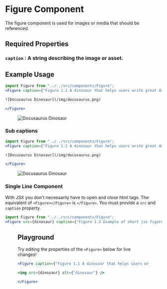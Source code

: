 # Figure Component



The figure component is used for images or media that should be referenced.

## Required Properties

### `caption` : A string describing the image or asset.

## Example Usage

```jsx
import Figure from "../../src/components/Figure";
<Figure caption={"Figure 1.1 A dinosaur that helps users write great documentation websites."}>

![Docusaurus Dinosaur](/img/docusaurus.png)

</Figure>
```

<Figure caption={"Figure 1.1 A dinosaur that helps users write great documentation websites."}>

![Docusaurus Dinosaur](/img/docusaurus.png)

</Figure>

### Sub captions

```jsx
import Figure from "../../src/components/Figure";
<Figure caption={"Figure 1.1 A dinosaur that helps users write great documentation websites."} subcaption={"More detail about the dinosaur. Blood oranges can be mixed with quartered ginger, also try garnishing the platter with sweet chili sauce."}>

![Docusaurus Dinosaur](/img/docusaurus.png)

</Figure>
```

<Figure caption={"Figure 1.2 A dinosaur that helps users write great documentation websites."} subcaption={"More detail about the dinosaur. Shrimps can be flavored with ripe raspberries, also try covering the pie with iced tea."}>

![Docusaurus Dinosaur](/img/docusaurus.png)

</Figure>

### Single Line Component

With JSX you don't necessarily have to open and close html tags. The equivalent of `<Figure></Figure>` is `</Figure>`.
You must provide a `src` and `caption` property.

```jsx
import Figure from "../../src/components/Figure";
<Figure src={dinosaur} caption={"Figure 1.3 Example of short jsx figure component"} />
```


<Figure src={dinosaur} caption={"Figure 1.3 Example of short jsx figure component"}/>



## Playground

Try editing the properties of the `<Figure>` below for live changes!

```jsx live
<Figure caption={"Figure 1.1 A dinosaur that helps users write great documentation websites."} subcaption={"More detail about the dinosaur. Avocado can be blended with fresh bagel, also try decorating the mousse with iced tea."}>

<img src={dinosaur} alt={"dinosaur"} />

</Figure>
```
